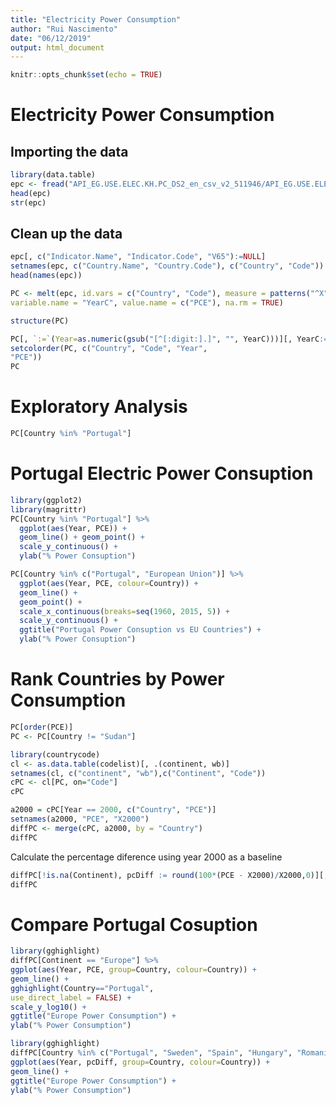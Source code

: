```yaml
---
title: "Electricity Power Consumption"
author: "Rui Nascimento"
date: "06/12/2019"
output: html_document
---
```


```r
knitr::opts_chunk$set(echo = TRUE)
```

# Electricity Power Consumption

## Importing the data

```r
library(data.table)
epc <- fread("API_EG.USE.ELEC.KH.PC_DS2_en_csv_v2_511946/API_EG.USE.ELEC.KH.PC_DS2_en_csv_v2_511946.csv", skip = 4, header = TRUE, check.names = TRUE)
head(epc)
str(epc)
```

## Clean up the data

```r
epc[, c("Indicator.Name", "Indicator.Code", "V65"):=NULL]
setnames(epc, c("Country.Name", "Country.Code"), c("Country", "Code"))
head(names(epc))
```

```r
PC <- melt(epc, id.vars = c("Country", "Code"), measure = patterns("^X"),
variable.name = "YearC", value.name = c("PCE"), na.rm = TRUE)
```

```r
structure(PC)
```

```r
PC[, `:=`(Year=as.numeric(gsub("[^[:digit:].]", "", YearC)))][, YearC:=NULL]
setcolorder(PC, c("Country", "Code", "Year",
"PCE"))
PC
```

# Exploratory Analysis
```r
PC[Country %in% "Portugal"]
```

# Portugal Electric Power Consuption

```r
library(ggplot2)
library(magrittr)
PC[Country %in% "Portugal"] %>%
  ggplot(aes(Year, PCE)) +
  geom_line() + geom_point() +
  scale_y_continuous() +
  ylab("% Power Consuption")
```

```r
PC[Country %in% c("Portugal", "European Union")] %>%
  ggplot(aes(Year, PCE, colour=Country)) +
  geom_line() +
  geom_point() +
  scale_x_continuous(breaks=seq(1960, 2015, 5)) +
  scale_y_continuous() +
  ggtitle("Portugal Power Consuption vs EU Countries") +
  ylab("% Power Consuption")
```

# Rank Countries by Power Consumption

```r
PC[order(PCE)]
PC <- PC[Country != "Sudan"]
```

```r
library(countrycode)
cl <- as.data.table(codelist)[, .(continent, wb)]
setnames(cl, c("continent", "wb"),c("Continent", "Code"))
cPC <- cl[PC, on="Code"]
cPC
```

```r
a2000 = cPC[Year == 2000, c("Country", "PCE")]
setnames(a2000, "PCE", "X2000")
diffPC <- merge(cPC, a2000, by = "Country")
diffPC
```

Calculate the percentage diference using year 2000 as a baseline

```r
diffPC[!is.na(Continent), pcDiff := round(100*(PCE - X2000)/X2000,0)][, X2000:=NULL]
diffPC
```

# Compare Portugal Cosuption

```r
library(gghighlight)
diffPC[Continent == "Europe"] %>%
ggplot(aes(Year, PCE, group=Country, colour=Country)) +
geom_line() +
gghighlight(Country=="Portugal",
use_direct_label = FALSE) +
scale_y_log10() +
ggtitle("Europe Power Consumption") +
ylab("% Power Consumption")
```

```r
library(gghighlight)
diffPC[Country %in% c("Portugal", "Sweden", "Spain", "Hungary", "Romania", "Finland", "Germany")] %>%
ggplot(aes(Year, pcDiff, group=Country, colour=Country)) +
geom_line() +
ggtitle("Europe Power Consumption") +
ylab("% Power Consumption")
```